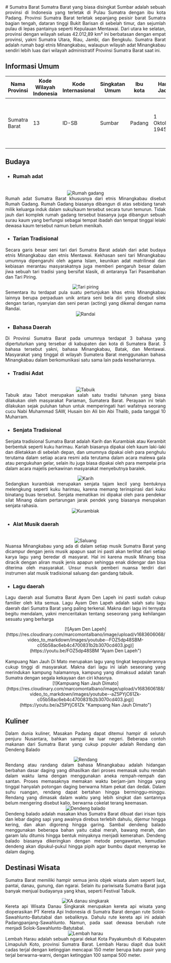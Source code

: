 <div align="justify">
   # Sumatra Barat
   Sumatra Barat yang biasa disingkat Sumbar adalah sebuah provinsi di Indonesia yang terletak di Pulau Sumatra dengan ibu kota Padang. Provinsi Sumatra Barat terletak sepanjang pesisir barat Sumatra bagian tengah, dataran tinggi Bukit Barisan di sebelah timur, dan sejumlah pulau di lepas pantainya seperti Kepulauan Mentawai. Dari utara ke selatan, provinsi dengan wilayah seluas 42.012,89 km² ini berbatasan dengan empat provinsi, yakni Sumatra Utara, Riau, Jambi, dan Bengkulu. Sumatra Barat adalah rumah bagi etnis Minangkabau, walaupun wilayah adat Minangkabau sendiri lebih luas dari wilayah administratif Provinsi Sumatra Barat saat ini.

   ## Informasi Umum
   | Nama Provinsi | Kode Wilayah Indonesia | Kode Internasional | Singkatan Umum | Ibu kota | Hari Jadi      | Lambang                                                                                                                                               |
   |---------------|------------------------|--------------------|----------------|----------|----------------|-------------------------------------------------------------------------------------------------------------------------------------------------------|
   | Sumatra Barat | 13                     | ID-SB              | Sumbar         | Padang   | 1 Oktober 1945 | <div align="center"><img alt="Lambang" width="150" src="https://upload.wikimedia.org/wikipedia/commons/6/62/Coat_of_arms_of_West_Sumatra.svg"/></div> |

   ## Budaya

   - ### Rumah adat
   <br/>
   <div align="center"><img alt="Rumah gadang" src="https://upload.wikimedia.org/wikipedia/commons/f/fd/Rumah_Gadang.jpg"/></div>
   Rumah adat Sumatra Barat khususnya dari etnis Minangkabau disebut Rumah Gadang. Rumah Gadang biasanya dibangun di atas sebidang tanah milik keluarga induk dalam suku/kaum tersebut secara turun temurun. Tidak jauh dari komplek rumah gadang tersebut biasanya juga dibangun sebuah surau kaum yang berfungsi sebagai tempat ibadah dan tempat tinggal lelaki dewasa kaum tersebut namun belum menikah.

   - ### Tarian Tradisional
   Secara garis besar seni tari dari Sumatra Barat adalah dari adat budaya etnis Minangkabau dan etnis Mentawai. Kekhasan seni tari Minangkabau umumnya dipengaruhi oleh agama Islam, keunikan adat matrilineal dan kebiasan merantau masyarakatnya juga memberi pengaruh besar dalam jiwa sebuah tari tradisi yang bersifat klasik, di antaranya Tari Pasambahan dan Tari Piring.
   <br/>
   <div align="center"><img alt="Tari piring" src="https://upload.wikimedia.org/wikipedia/commons/3/3e/Tari_Piring_di_Pesisir_Selatan.jpg"/></div>
   Sementara itu terdapat pula suatu pertunjukan khas etnis Minangkabau lainnya berupa perpaduan unik antara seni bela diri yang disebut silek dengan tarian, nyanyian dan seni peran (acting) yang dikenal dengan nama Randai.
   <br/>
   <div align="center"><img alt="Randai" src="https://upload.wikimedia.org/wikipedia/commons/9/93/Randai_Ngalau_Tarang.jpg"/></div>

   - ### Bahasa Daerah
   Di Provinsi Sumatra Barat pada umumnya terdapat 3 bahasa yang dipertuturkan yang tersebar di kabupaten dan kota di Sumatera Barat. 3 bahasa tersebut yakni, bahasa Minangkabau, Batak, dan Mentawai. Masyarakat yang tinggal di wilayah Sumatera Barat menggunakan bahasa Minangkabau dalam berkomunikasi satu sama lain pada kesehariannya.
   
   - ### Tradisi Adat
   <br/>
   <div align="center"><img alt="Tabuik" src="https://upload.wikimedia.org/wikipedia/commons/8/89/Tabuik_festival.jpg"/></div>
   Tabuik atau Tabot merupakan salah satu tradisi tahunan yang biasa dilakukan oleh masyarakat Pariaman, Sumatera Barat. Perayaan ini telah dilakukan sejak puluhan tahun untuk memperingati hari wafatnya seorang cucu Nabi Muhammad SAW, Husain bin Ali bin Abi Thalib, pada tanggal 10 Muharram.
   
   - ### Senjata Tradisional
   Senjata tradisional Sumatra Barat adalah Karih dan Kurambiak atau Kerambit berbentuk seperti kuku harimau. Kariah biasanya dipakai oleh kaum laki-laki dan diletakkan di sebelah depan, dan umumnya dipakai oleh para penghulu terutama dalam setiap acara resmi ada terutama dalam acara malewa gala atau pengukuhan gelar, selain itu juga biasa dipakai oleh para mempelai pria dalam acara majelis perkawinan masyarakat menyebutnya baralek.
   <br/>
   <div align="center"><img alt="Karih" src="https://o-cdf.sirclocdn.com/unsafe/o-cdn-cas.sirclocdn.com/parenting/images/senjata-tradisional.width-800.format-webp.webp"/></div>
   Sedangkan kurambiak merupakan senjata tajam kecil yang bentuknya melengkung seperti kuku harimau, karena memang terinspirasi dari kuku binatang buas tersebut. Senjata mematikan ini dipakai oleh para pendekar silat Minang dalam pertarungan jarak pendek yang biasanya merupakan senjata rahasia.
   <br/>
   <div align="center"><img alt="Kurambiak" src="https://www.goodnewsfromindonesia.id/uploads/post/large-kurambiak-50d670a09723c8f247e2c422c5ac4bff.jpg"/></div>
   
   - ### Alat Musik daerah
   <br/>
   <div align="center"><img alt="Saluang" src="https://upload.wikimedia.org/wikipedia/commons/9/9f/Saluang_flute.jpg"/></div>
   Nuansa Minangkabau yang ada di dalam setiap musik Sumatra Barat yang dicampur dengan jenis musik apapun saat ini pasti akan terlihat dari setiap karya lagu yang beredar di masyarat. Hal ini karena musik Minang bisa diracik dengan aliran musik jenis apapun sehingga enak didengar dan bisa diterima oleh masyarakat. Unsur musik pemberi nuansa terdiri dari instrumen alat musik tradisional saluang dan gandang tabuik.
   
   - ### Lagu daerah
   Lagu daerah asal Sumatra Barat Ayam Den Lapeh ini pasti sudah cukup familier oleh kita semua. Lagu Ayam Den Lapeh adalah salah satu lagu daerah dari Sumatra Barat yang paling terkenal. Makna dari lagu ini ternyata begitu mendalam, yakni menceritakan tentang seseorang yang kehilangan sesuatu yang berharga
   <br/>
   <div align="center">[![Ayam Den Lapeh](https://res.cloudinary.com/marcomontalbano/image/upload/v1683606068/video_to_markdown/images/youtube--FOZ5dp48SBM-c05b58ac6eb4c4700831b2b3070cd403.jpg)](https://youtu.be/FOZ5dp48SBM "Ayam Den Lapeh")</div>
   <br/>
   Kampuang Nan Jauh Di Mato merupakan lagu yang tingkat kepopulerannya cukup tinggi di masyarakat. Makna dari lagu ini ialah seseorang yang merindukan kampung halamannya, kampung yang dimaksud adalah tanah Sumatra dengan segala kekayaan dan ciri khasnya.
   <br/>
   <div align="center">[![Kampuang Nan Jauh Dimato](https://res.cloudinary.com/marcomontalbano/image/upload/v1683606188/video_to_markdown/images/youtube--aZ5PYjC61Zk-c05b58ac6eb4c4700831b2b3070cd403.jpg)](https://youtu.be/aZ5PYjC61Zk "Kampuang Nan Jauh Dimato")</div>
   
   ## Kuliner
   Dalam dunia kuliner, Masakan Padang dapat ditemui hampir di seluruh penjuru Nusantara, bahkan sampai ke luar negeri. Beberapa contoh makanan dari Sumatra Barat yang cukup populer adalah Rendang dan Dendeng Balado
   <br/>
   <div align="center"><img alt="Rendang" src="https://upload.wikimedia.org/wikipedia/commons/7/70/Rendang_daging_sapi_asli_Padang.JPG"/></div>
   Rendang atau randang dalam bahasa Minangkabau adalah hidangan berbahan dasar daging yang dihasilkan dari proses memasak suhu rendah dalam waktu lama dengan menggunakan aneka rempah-rempah dan santan. Proses memasaknya memakan waktu berjam-jam hingga yang tinggal hanyalah potongan daging berwarna hitam pekat dan dedak. Dalam suhu ruangan, rendang dapat bertahan hingga berminggu-minggu. Rendang yang dimasak dalam waktu yang lebih singkat dan santannya belum mengering disebut kalio, berwarna cokelat terang keemasan.
   <br/>
   <div align="center"><img alt="Dendeng balado" src="https://upload.wikimedia.org/wikipedia/commons/8/8d/Dendeng_balado.JPG"/></div>
   Dendeng balado adalah masakan khas Sumatra Barat dibuat dari irisan tipis dan lebar daging sapi yang awalnya direbus terlebih dahulu, dijemur hingga kering, dan akan digoreng hingga garing. Sambal dendeng balado menggunakan beberapa bahan yaitu cabai merah, bawang merah, dan garam lalu ditumis hingga bentuk minyaknya menjadi kemerahan. Dendeng balado biasanya dikeringkan dengan metode pengawetan, kemudian dendeng akan dipukul-pukul hingga pipih agar bumbu dapat menyerap ke dalam daging.

   ## Destinasi Wisata
   Sumatra Barat memiliki hampir semua jenis objek wisata alam seperti laut, pantai, danau, gunung, dan ngarai. Selain itu pariwisata Sumatra Barat juga banyak menjual budayanya yang khas, seperti Festival Tabuik.
   <br/>
   <div align="center"><img alt="KA danau singkarak" src="https://upload.wikimedia.org/wikipedia/commons/2/2d/KA_Padang_Panjang_%28train%29.jpg"/></div>
   Kereta api Wisata Danau Singkarak merupakan kereta api wisata yang dioperasikan PT Kereta Api Indonesia di Sumatra Barat dengan rute Solok-Sawahlunto-Batutabal dan sebaliknya. Dahulu rute kereta api ini adalah Padangpanjang-Sawahlunto. Namun, pada saat dewasa berubah rute menjadi Solok-Sawahlunto-Batutabal.
   <br/>
   <div align="center"><img alt="Lembah harau" src="https://upload.wikimedia.org/wikipedia/commons/3/3b/Harau_valley.jpg"/></div>
   Lembah Harau adalah sebuah ngarai dekat Kota Payakumbuh di Kabupaten Limapuluh Koto, provinsi Sumatra Barat. Lembah Harau diapit dua bukit cadas terjal dengan ketinggian mencapai 150 meter berupa batu pasir yang terjal berwarna-warni, dengan ketinggian 100 sampai 500 meter.
</div>